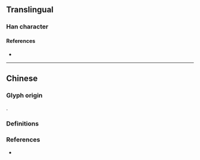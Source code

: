 {{character info}}
==Translingual==

===Han character===
{{Han char|rn=75|rad=木|as=12|sn=16|four=|canj=DHHC|ids=⿰木貿}}

====References====
* {{Han ref|kx=0555.160|dkj=15600|dj=0945.030|hdz=21294.080|uh=6A6E|ud=27246}}

----

==Chinese==

===Glyph origin===
{{Han compound|木|貿|ls=psc|c1=s|c2=p}}.

===Definitions===
{{zh-see|柳|v}}

===References===
* {{R:twedu|A01909-012}}